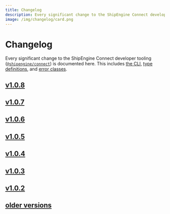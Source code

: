```yaml
---
title: Changelog
description: Every significant change to the ShipEngine Connect developer tooling is documented here
image: /img/changelog/card.png
---
```




Changelog
=================

Every significant change to the ShipEngine Connect developer tooling ([`@shipengine/connect`](https://www.npmjs.com/package/@shipengine/connect)) is documented here. This includes [the CLI](../docs/cli.mdx), [type definitions](../docs/typescript.mdx), and [error classes](../docs/error-handling.mdx#error-classes).

<div className={styles.changelog}>

## [v1.0.8](v1.0.8.mdx)

## [v1.0.7](v1.0.7.mdx)

## [v1.0.6](v1.0.6.mdx)

## [v1.0.5](v1.0.5.mdx)

## [v1.0.4](v1.0.4.mdx)

## [v1.0.3](v1.0.3.mdx)

## [v1.0.2](v1.0.2.mdx)

## [older versions](v0.0.34.mdx)

</div>
